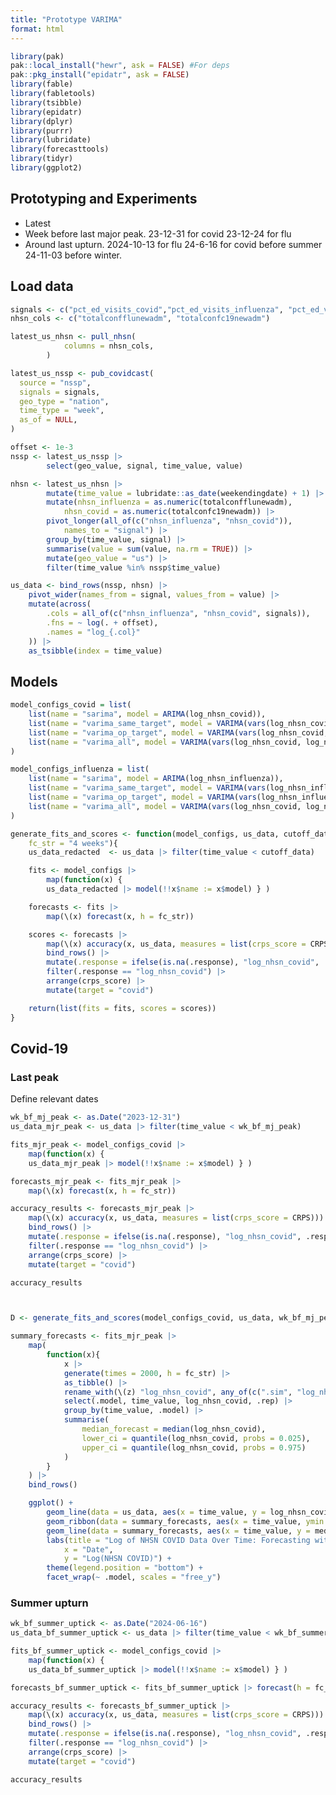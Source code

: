 ```yaml
---
title: "Prototype VARIMA"
format: html
---
```


```r
library(pak)
pak::local_install("hewr", ask = FALSE) #For deps
pak::pkg_install("epidatr", ask = FALSE)
library(fable)
library(fabletools)
library(tsibble)
library(epidatr)
library(dplyr)
library(purrr)
library(lubridate)
library(forecasttools)
library(tidyr)
library(ggplot2)
```

## Prototyping and Experiments

- Latest
- Week before last major peak. 23-12-31 for covid 23-12-24 for flu
- Around last upturn. 2024-10-13 for flu 24-6-16 for covid before summer 24-11-03 before winter.

## Load data

```r
signals <- c("pct_ed_visits_covid","pct_ed_visits_influenza", "pct_ed_visits_rsv")
nhsn_cols <- c("totalconfflunewadm", "totalconfc19newadm")

latest_us_nhsn <- pull_nhsn(
            columns = nhsn_cols,
        )

latest_us_nssp <- pub_covidcast(
  source = "nssp",
  signals = signals,
  geo_type = "nation",
  time_type = "week",
  as_of = NULL,
)
```

```r
offset <- 1e-3
nssp <- latest_us_nssp |>
        select(geo_value, signal, time_value, value)

nhsn <- latest_us_nhsn |>
        mutate(time_value = lubridate::as_date(weekendingdate) + 1) |>
        mutate(nhsn_influenza = as.numeric(totalconfflunewadm),
            nhsn_covid = as.numeric(totalconfc19newadm)) |>
        pivot_longer(all_of(c("nhsn_influenza", "nhsn_covid")),
            names_to = "signal") |>
        group_by(time_value, signal) |>
        summarise(value = sum(value, na.rm = TRUE)) |>
        mutate(geo_value = "us") |>
        filter(time_value %in% nssp$time_value)

us_data <- bind_rows(nssp, nhsn) |>
    pivot_wider(names_from = signal, values_from = value) |>
    mutate(across(
        .cols = all_of(c("nhsn_influenza", "nhsn_covid", signals)),
        .fns = ~ log(. + offset),
        .names = "log_{.col}"
    )) |>
    as_tsibble(index = time_value)
```

## Models

```r
model_configs_covid = list(
    list(name = "sarima", model = ARIMA(log_nhsn_covid)),
    list(name = "varima_same_target", model = VARIMA(vars(log_nhsn_covid, log_pct_ed_visits_covid) ~ pdq())),
    list(name = "varima_op_target", model = VARIMA(vars(log_nhsn_covid, log_pct_ed_visits_influenza) ~ pdq())),
    list(name = "varima_all", model = VARIMA(vars(log_nhsn_covid, log_nhsn_influenza, log_pct_ed_visits_covid, log_pct_ed_visits_influenza) ~ pdq(0:5,1,0:5)))
)

model_configs_influenza = list(
    list(name = "sarima", model = ARIMA(log_nhsn_influenza)),
    list(name = "varima_same_target", model = VARIMA(vars(log_nhsn_influenza, log_pct_ed_visits_influenza) ~ pdq())),
    list(name = "varima_op_target", model = VARIMA(vars(log_nhsn_influenza, log_pct_ed_visits_covid) ~ pdq())),
    list(name = "varima_all", model = VARIMA(vars(log_nhsn_covid, log_nhsn_influenza, log_pct_ed_visits_covid, log_pct_ed_visits_influenza) ~ pdq(0:5,1,0:5)))
)
```

```r
generate_fits_and_scores <- function(model_configs, us_data, cutoff_data,
    fc_str = "4 weeks"){
    us_data_redacted  <- us_data |> filter(time_value < cutoff_data)

    fits <- model_configs |>
        map(function(x) {
        us_data_redacted |> model(!!x$name := x$model) } )

    forecasts <- fits |>
        map(\(x) forecast(x, h = fc_str))

    scores <- forecasts |>
        map(\(x) accuracy(x, us_data, measures = list(crps_score = CRPS))) |>
        bind_rows() |>
        mutate(.response = ifelse(is.na(.response), "log_nhsn_covid", .response)) |>
        filter(.response == "log_nhsn_covid") |>
        arrange(crps_score) |>
        mutate(target = "covid")

    return(list(fits = fits, scores = scores))
}
```
## Covid-19

### Last peak
Define relevant dates
```r
wk_bf_mj_peak <- as.Date("2023-12-31")
us_data_mjr_peak <- us_data |> filter(time_value < wk_bf_mj_peak)

fits_mjr_peak <- model_configs_covid |>
    map(function(x) {
    us_data_mjr_peak |> model(!!x$name := x$model) } )

forecasts_mjr_peak <- fits_mjr_peak |>
    map(\(x) forecast(x, h = fc_str))

accuracy_results <- forecasts_mjr_peak |>
    map(\(x) accuracy(x, us_data, measures = list(crps_score = CRPS))) |>
    bind_rows() |>
    mutate(.response = ifelse(is.na(.response), "log_nhsn_covid", .response)) |>
    filter(.response == "log_nhsn_covid") |>
    arrange(crps_score) |>
    mutate(target = "covid")

accuracy_results



D <- generate_fits_and_scores(model_configs_covid, us_data, wk_bf_mj_peak)

```

```r
summary_forecasts <- fits_mjr_peak |>
    map(
        function(x){
            x |>
            generate(times = 2000, h = fc_str) |>
            as_tibble() |>
            rename_with(\(z) "log_nhsn_covid", any_of(c(".sim", "log_nhsn_covid"))) |>
            select(.model, time_value, log_nhsn_covid, .rep) |>
            group_by(time_value, .model) |>
            summarise(
                median_forecast = median(log_nhsn_covid),
                lower_ci = quantile(log_nhsn_covid, probs = 0.025),
                upper_ci = quantile(log_nhsn_covid, probs = 0.975)
            )
        }
    ) |>
    bind_rows()

    ggplot() +
        geom_line(data = us_data, aes(x = time_value, y = log_nhsn_covid)) +
        geom_ribbon(data = summary_forecasts, aes(x = time_value, ymin = lower_ci, ymax = upper_ci, fill = .model), alpha = 0.2) +
        geom_line(data = summary_forecasts, aes(x = time_value, y = median_forecast, color = .model)) +
        labs(title = "Log of NHSN COVID Data Over Time: Forecasting with Uncertainty",
            x = "Date",
            y = "Log(NHSN COVID)") +
        theme(legend.position = "bottom") +
        facet_wrap(~ .model, scales = "free_y")
```

### Summer upturn

```r
wk_bf_summer_uptick <- as.Date("2024-06-16")
us_data_bf_summer_uptick <- us_data |> filter(time_value < wk_bf_summer_uptick)

fits_bf_summer_uptick <- model_configs_covid |>
    map(function(x) {
    us_data_bf_summer_uptick |> model(!!x$name := x$model) } )

forecasts_bf_summer_uptick <- fits_bf_summer_uptick |> forecast(h = fc_str)

accuracy_results <- forecasts_bf_summer_uptick |>
    map(\(x) accuracy(x, us_data, measures = list(crps_score = CRPS))) |>
    bind_rows() |>
    mutate(.response = ifelse(is.na(.response), "log_nhsn_covid", .response)) |>
    filter(.response == "log_nhsn_covid") |>
    arrange(crps_score) |>
    mutate(target = "covid")

accuracy_results
```
